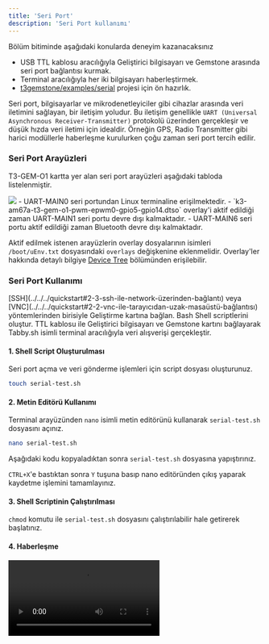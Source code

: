 ```yaml
---
title: 'Seri Port'
description: 'Seri Port kullanımı'
---
```



<Tip>
Bölüm bitiminde aşağıdaki konularda deneyim kazanacaksınız

- USB TTL kablosu aracılığıyla Geliştirici bilgisayarı ve Gemstone arasında seri port bağlantısı kurmak.
- Terminal aracılığıyla her iki bilgisayarı haberleştirmek.
- [t3gemstone/examples/serial](https://github.com/t3gemstone/examples/tree/main/serial) projesi için ön hazırlık.
</Tip>

Seri port, bilgisayarlar ve mikrodenetleyiciler gibi cihazlar arasında veri iletimini sağlayan,
bir iletişim yoludur. Bu iletişim genellikle `UART (Universal Asynchronous Receiver-Transmitter)`
protokolü üzerinden gerçekleşir ve düşük hızda veri iletimi için idealdir. Örneğin GPS, Radio Transmitter
gibi harici modüllerle haberleşme kurulurken çoğu zaman seri port tercih edilir.

### Seri Port Arayüzleri

T3-GEM-O1 kartta yer alan seri port arayüzleri aşağıdaki tabloda listelenmiştir.

<Frame caption="Todo: Seri port pinlerinin işaretlendiği kart görseli">
  <img className="rounded-lg" noZoom src="/images/under-construction.png" />
</Frame>

<SnippetDevices int="Arayüz" device="Cihaz" file="Overlay Dosyası" notes="Notlar" />

<Note>
- UART-MAIN0 seri portundan Linux terminaline erişilmektedir.
- `k3-am67a-t3-gem-o1-pwm-epwm0-gpio5-gpio14.dtso` overlay'i aktif edildiği zaman UART-MAIN1 seri portu devre dışı kalmaktadır.
- UART-MAIN6 seri portu aktif edildiği zaman Bluetooth devre dışı kalmaktadır.
</Note>

Aktif edilmek istenen arayüzlerin overlay dosyalarının isimleri `/boot/uEnv.txt` dosyasındaki `overlays` değişkenine
eklenmelidir. Overlay'ler hakkında detaylı bilgiye [Device Tree](./introduction/#2-device-tree) bölümünden
erişilebilir.

### Seri Port Kullanımı

<Steps>
  <Step title="SSH/VNC Bağlantısı">
  [SSH](../../../quickstart#2-3-ssh-ile-network-üzerinden-bağlantı) veya
  [VNC](../../../quickstart#2-2-vnc-ile-tarayıcıdan-uzak-masaüstü-bağlantısı) yöntemlerinden birisiyle Geliştirme kartına
  bağlan.
  </Step>
  <Step title="Shell">
  Bash Shell scriptlerini oluştur.
  </Step>
  <Step title="TTL ve Terminal">
  TTL kablosu ile Geliştirici bilgisayarı ve Gemstone kartını bağlayarak Tabby.sh isimli terminal aracılığıyla
  veri alışverişi gerçekleştir.
  </Step>
</Steps>

#### 1. Shell Script Oluşturulması

Seri port açma ve veri gönderme işlemleri için script dosyası oluşturunuz.

```bash
touch serial-test.sh
```

#### 2. Metin Editörü Kullanımı

Terminal arayüzünden `nano` isimli metin editörünü kullanarak `serial-test.sh` dosyasını açınız.

```bash
nano serial-test.sh
```

Aşağıdaki kodu kopyaladıktan sonra `serial-test.sh` dosyasına yapıştırınız.

<SnippetExamplesSerialScript />

`CTRL+X`'e bastıktan sonra `Y` tuşuna basıp nano editöründen çıkış yaparak kaydetme işlemini tamamlayınız.

#### 3. Shell Scriptinin Çalıştırılması

`chmod` komutu ile `serial-test.sh` dosyasını çalıştırılabilir hale getirerek başlatınız.

<SnippetExamplesSerial />

#### 4. Haberleşme

<Frame >
  <video controls className="w-full aspect-video" src="/videos/seri-test.mp4"></video>
</Frame>
